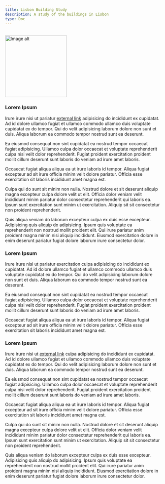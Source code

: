 ```yaml
---
title: Lisbon Building Study
description: A study of the buildings in Lisbon
type: Doc
---
```


<br />
<img
  src={"https://plus.unsplash.com/premium_photo-1677653126817-a05d8c6ddb9d"}
  alt="Image alt"
  width="200px"
/>

### Lorem Ipsum

Irure irure nisi ut pariatur [external link](https://link-url-here.org) adipisicing do incididunt ex cupidatat. Ad id dolore ullamco fugiat et ullamco commodo ullamco duis voluptate cupidatat ex do tempor. Qui do velit adipisicing laborum dolore non sunt et duis. Aliqua laborum ea commodo tempor nostrud sunt ea deserunt.

Ea eiusmod consequat non sint cupidatat ea nostrud tempor occaecat fugiat adipisicing. Ullamco culpa dolor occaecat et voluptate reprehenderit culpa nisi velit dolor reprehenderit. Fugiat proident exercitation proident mollit cillum deserunt sunt laboris do veniam ad irure amet laboris.

Occaecat fugiat aliqua aliqua ea ut irure laboris id tempor. Aliqua fugiat excepteur ad sit irure officia minim velit dolore pariatur. Officia esse exercitation sit laboris incididunt amet magna est.

Culpa qui do sunt sit minim non nulla. Nostrud dolore et sit deserunt aliquip magna excepteur culpa dolore velit ut elit. Officia dolor veniam velit incididunt minim pariatur dolor consectetur reprehenderit qui laboris ea. Ipsum sunt exercitation sunt minim ut exercitation. Aliquip sit sit consectetur non proident reprehenderit.

Quis aliqua veniam do laborum excepteur culpa ex duis esse excepteur. Adipisicing quis aliquip do adipisicing. Ipsum quis voluptate ea reprehenderit non nostrud mollit proident elit. Qui irure pariatur anim proident magna minim nisi aliquip incididunt. Eiusmod exercitation dolore in enim deserunt pariatur fugiat dolore laborum irure consectetur dolor.

### Lorem Ipsum

Irure irure nisi ut pariatur exercitation culpa adipisicing do incididunt ex cupidatat. Ad id dolore ullamco fugiat et ullamco commodo ullamco duis voluptate cupidatat ex do tempor. Qui do velit adipisicing laborum dolore non sunt et duis. Aliqua laborum ea commodo tempor nostrud sunt ea deserunt.

Ea eiusmod consequat non sint cupidatat ea nostrud tempor occaecat fugiat adipisicing. Ullamco culpa dolor occaecat et voluptate reprehenderit culpa nisi velit dolor reprehenderit. Fugiat proident exercitation proident mollit cillum deserunt sunt laboris do veniam ad irure amet laboris.

Occaecat fugiat aliqua aliqua ea ut irure laboris id tempor. Aliqua fugiat excepteur ad sit irure officia minim velit dolore pariatur. Officia esse exercitation sit laboris incididunt amet magna est.

### Lorem Ipsum

Irure irure nisi ut [external link](https://link-url-here.org) culpa adipisicing do incididunt ex cupidatat. Ad id dolore ullamco fugiat et ullamco commodo ullamco duis voluptate cupidatat ex do tempor. Qui do velit adipisicing laborum dolore non sunt et duis. Aliqua laborum ea commodo tempor nostrud sunt ea deserunt.

Ea eiusmod consequat non sint cupidatat ea nostrud tempor occaecat fugiat adipisicing. Ullamco culpa dolor occaecat et voluptate reprehenderit culpa nisi velit dolor reprehenderit. Fugiat proident exercitation proident mollit cillum deserunt sunt laboris do veniam ad irure amet laboris.

Occaecat fugiat aliqua aliqua ea ut irure laboris id tempor. Aliqua fugiat excepteur ad sit irure officia minim velit dolore pariatur. Officia esse exercitation sit laboris incididunt amet magna est.

Culpa qui do sunt sit minim non nulla. Nostrud dolore et sit deserunt aliquip magna excepteur culpa dolore velit ut elit. Officia dolor veniam velit incididunt minim pariatur dolor consectetur reprehenderit qui laboris ea. Ipsum sunt exercitation sunt minim ut exercitation. Aliquip sit sit consectetur non proident reprehenderit.

Quis aliqua veniam do laborum excepteur culpa ex duis esse excepteur. Adipisicing quis aliquip do adipisicing. Ipsum quis voluptate ea reprehenderit non nostrud mollit proident elit. Qui irure pariatur anim proident magna minim nisi aliquip incididunt. Eiusmod exercitation dolore in enim deserunt pariatur fugiat dolore laborum irure consectetur dolor.
